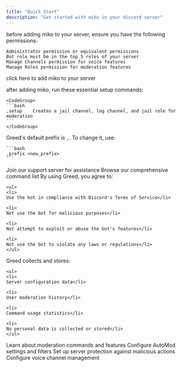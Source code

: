 ```yaml
---
title: "Quick Start"
description: "Get started with miko in your discord server"
---
```


<Steps>
  <Step title="bot perms">
    <p>
    before adding miko to your server, ensure you have the following permissions:</p>
    
    Administrator permission or equivalent permissions
    Bot role must be in the top 5 roles of your server
    Manage Channels permission for voice features
    Manage Roles permission for moderation features
  </Step>
  <Step title="add miko to your Server">
    <p>
    click here to add miko to your server</p>
  </Step>
  <Step title="basic setup">
    <p>
    after adding miko, run these essential setup commands:</p>

    <CodeGroup>
    ```bash
    ,setup    Creates a jail channel, log channel, and jail role for moderation
    ```
    </CodeGroup>
  </Step>
  <Step title="Configure Prefix">
    Greed's default prefix is <code>,</code>. To change it, use:

    ```bash
    ,prefix <new_prefix>
    ```
  </Step>
</Steps>

<CardGroup cols={2}>
  <Card title="Need Help?" icon="info" href="https://discord.gg/greedbot">
    Join our support server for assistance
  </Card>
  <Card title="Commands" icon="book" href="/commands">
    Browse our comprehensive command list
  </Card>
</CardGroup>

<AccordionGroup>
  <Accordion title="Terms of Service">
    By using Greed, you agree to:

    <ul>
    <li>
    Use the bot in compliance with Discord's Terms of Service</li>
    
    <li>
    Not use the bot for malicious purposes</li>
    
    <li>
    Not attempt to exploit or abuse the bot's features</li>
    
    <li>
    Not use the bot to violate any laws or regulations</li>
    </ul>
  </Accordion>
  <Accordion title="Privacy Policy">
    Greed collects and stores:

    <ul>
    <li>
    Server configuration data</li>
    
    <li>
    User moderation history</li>
    
    <li>
    Command usage statistics</li>
    
    <li>
    No personal data is collected or stored</li>
    </ul>
  </Accordion>
</AccordionGroup>

<CardGroup cols={2}>
  <Card title="Logging" icon="shield" href="/sever-configuration/logging">
    Learn about moderation commands and features
  </Card>
  <Card title="AutoMod" icon="bot" href="/security/automod">
    Configure AutoMod settings and filters
  </Card>
  <Card title="AntiNuke" icon="lock" href="/security/antinuke">
    Set up server protection against malicious actions
  </Card>
  <Card title="Voice Master" icon="audio-lines" href="/server-configuration/voicemaster">
    Configure voice channel management
  </Card>
</CardGroup>